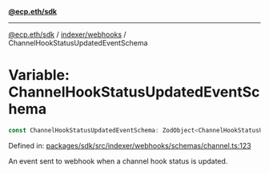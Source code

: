 [**@ecp.eth/sdk**](../../../index.mdx)

***

[@ecp.eth/sdk](/sdk-reference/index.mdx) / [indexer/webhooks](/sdk-reference/indexer/webhooks/index.mdx) / ChannelHookStatusUpdatedEventSchema

# Variable: ChannelHookStatusUpdatedEventSchema

```ts
const ChannelHookStatusUpdatedEventSchema: ZodObject<ChannelHookStatusUpdatedEvent>;
```

Defined in: [packages/sdk/src/indexer/webhooks/schemas/channel.ts:123](https://github.com/ecp-eth/comments-monorepo/blob/main/packages/sdk/src/indexer/webhooks/schemas/channel.ts#L123)

An event sent to webhook when a channel hook status is updated.
